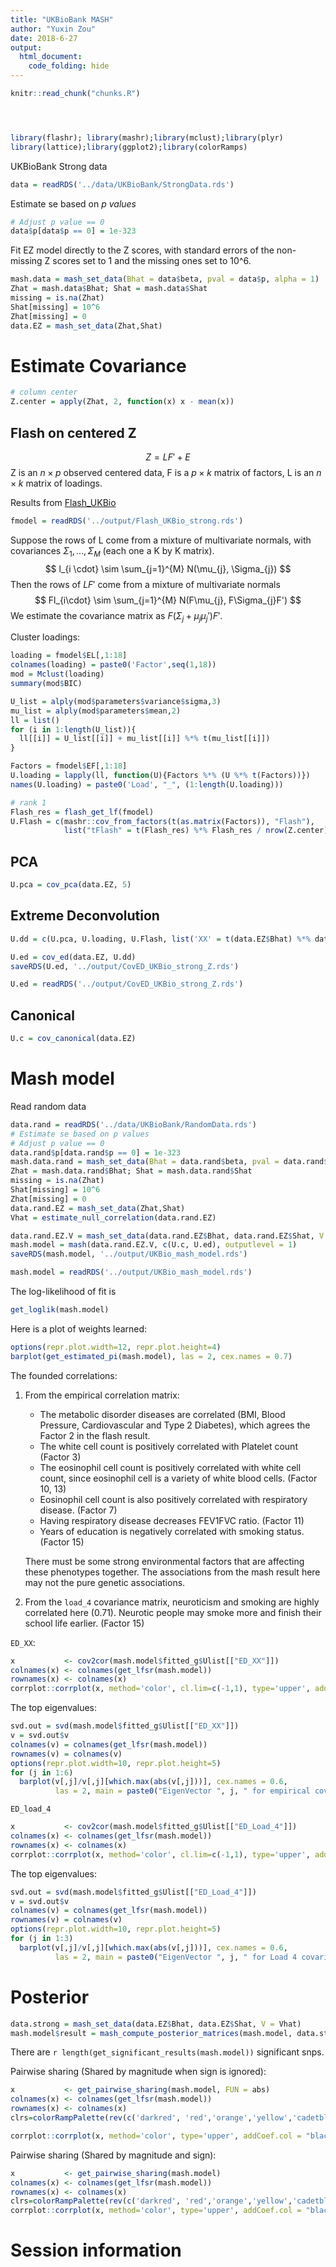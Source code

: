 ```yaml
---
title: "UKBioBank MASH"
author: "Yuxin Zou"
date: 2018-6-27
output: 
  html_document:
    code_folding: hide
---
```

```r
knitr::read_chunk("chunks.R")
```

<!-- Update knitr chunk options -->
```r
```

<!-- Insert the date the file was last updated -->
```r
```

<!-- Insert the code version (Git commit SHA1) if Git repository exists and R
 package git2r is installed -->
```r
```

```r
library(flashr); library(mashr);library(mclust);library(plyr)
library(lattice);library(ggplot2);library(colorRamps)
```

UKBioBank Strong data
```r
data = readRDS('../data/UKBioBank/StrongData.rds')
```

Estimate se based on *p values*
```r
# Adjust p value == 0
data$p[data$p == 0] = 1e-323
```

Fit EZ model directly to the Z scores, with standard errors of the non-missing Z scores set to 1 and the missing ones set to 10^6.
```r
mash.data = mash_set_data(Bhat = data$beta, pval = data$p, alpha = 1)
Zhat = mash.data$Bhat; Shat = mash.data$Shat
missing = is.na(Zhat)
Shat[missing] = 10^6
Zhat[missing] = 0
data.EZ = mash_set_data(Zhat,Shat)
```

# Estimate Covariance

```r
# column center
Z.center = apply(Zhat, 2, function(x) x - mean(x))
```

## Flash on centered Z

$$
Z = LF' + E
$$
Z is an $n \times p$ observed centered data, F is a $p\times k$ matrix of factors, L is an $n \times k$ matrix of loadings.

Results from [Flash_UKBio](Flash_UKBio.html)
```r
fmodel = readRDS('../output/Flash_UKBio_strong.rds')
```

Suppose the rows of L come from a mixture of multivariate normals, with covariances $\Sigma_1,\dots,\Sigma_M$ (each one a K by K matrix).
$$
l_{i \cdot} \sim \sum_{j=1}^{M} N(\mu_{j}, \Sigma_{j})
$$
Then the rows of $LF'$ come from a mixture of multivariate normals 
$$
Fl_{i\cdot} \sim \sum_{j=1}^{M} N(F\mu_{j}, F\Sigma_{j}F')
$$
We estimate the covariance matrix as $F(\Sigma_{j}+\mu_{j}\mu_{j}')F′$.

Cluster loadings:
```r
loading = fmodel$EL[,1:18]
colnames(loading) = paste0('Factor',seq(1,18))
mod = Mclust(loading)
summary(mod$BIC)
```
```r
U_list = alply(mod$parameters$variance$sigma,3)
mu_list = alply(mod$parameters$mean,2)
ll = list()
for (i in 1:length(U_list)){
  ll[[i]] = U_list[[i]] + mu_list[[i]] %*% t(mu_list[[i]])
}

Factors = fmodel$EF[,1:18]
U.loading = lapply(ll, function(U){Factors %*% (U %*% t(Factors))})
names(U.loading) = paste0('Load', "_", (1:length(U.loading)))

# rank 1
Flash_res = flash_get_lf(fmodel)
U.Flash = c(mashr::cov_from_factors(t(as.matrix(Factors)), "Flash"), 
            list("tFlash" = t(Flash_res) %*% Flash_res / nrow(Z.center)))
```

## PCA
```r
U.pca = cov_pca(data.EZ, 5)
```

## Extreme Deconvolution

```r
U.dd = c(U.pca, U.loading, U.Flash, list('XX' = t(data.EZ$Bhat) %*% data.EZ$Bhat / nrow(data.EZ$Bhat)))

U.ed = cov_ed(data.EZ, U.dd)
saveRDS(U.ed, '../output/CovED_UKBio_strong_Z.rds')
```

```r
U.ed = readRDS('../output/CovED_UKBio_strong_Z.rds')
```

## Canonical
```r
U.c = cov_canonical(data.EZ)
```

# Mash model

Read random data
```r
data.rand = readRDS('../data/UKBioBank/RandomData.rds')
# Estimate se based on p values
# Adjust p value == 0
data.rand$p[data.rand$p == 0] = 1e-323
mash.data.rand = mash_set_data(Bhat = data.rand$beta, pval = data.rand$p, alpha = 1)
Zhat = mash.data.rand$Bhat; Shat = mash.data.rand$Shat
missing = is.na(Zhat)
Shat[missing] = 10^6
Zhat[missing] = 0
data.rand.EZ = mash_set_data(Zhat,Shat)
Vhat = estimate_null_correlation(data.rand.EZ)
```

```r
data.rand.EZ.V = mash_set_data(data.rand.EZ$Bhat, data.rand.EZ$Shat, V = Vhat)
mash.model = mash(data.rand.EZ.V, c(U.c, U.ed), outputlevel = 1)
saveRDS(mash.model, '../output/UKBio_mash_model.rds')
```

```r
mash.model = readRDS('../output/UKBio_mash_model.rds')
```

The log-likelihood of fit is
```r
get_loglik(mash.model)
```

Here is a plot of weights learned:

```r
options(repr.plot.width=12, repr.plot.height=4)
barplot(get_estimated_pi(mash.model), las = 2, cex.names = 0.7)
```

The founded correlations:

1. From the empirical correlation matrix:
    * The metabolic disorder diseases are correlated (BMI, Blood Pressure, Cardiovascular and Type 2 Diabetes), which agrees the Factor 2 in the flash result.
    * The white cell count is positively correlated with Platelet count (Factor 3)
    * The eosinophil cell count is positively correlated with white cell count, since eosinophil cell is a variety of white blood cells. (Factor 10, 13)
    * Eosinophil cell count is also positively correlated with respiratory disease. (Factor 7)
    * Having respiratory disease decreases FEV1FVC ratio. (Factor 11)
    * Years of education is negatively correlated with smoking status. (Factor 15)
    
    There must be some strong environmental factors that are affecting these phenotypes together. The associations from the mash result here may not the pure genetic associations. 

2. From the `load_4` covariance matrix, neuroticism and smoking are highly correlated here (0.71). Neurotic people may smoke more and finish their school life earlier. (Factor 15)

`ED_XX`:
```r
x           <- cov2cor(mash.model$fitted_g$Ulist[["ED_XX"]])
colnames(x) <- colnames(get_lfsr(mash.model))
rownames(x) <- colnames(x)
corrplot::corrplot(x, method='color', cl.lim=c(-1,1), type='upper', addCoef.col = "black", tl.col="black", tl.srt=45, col=colorRampPalette(rev(c("#D73027","#FC8D59","#FEE090","#FFFFBF", "#E0F3F8","#91BFDB","#4575B4")))(128))
```

The top eigenvalues:
```r
svd.out = svd(mash.model$fitted_g$Ulist[["ED_XX"]])
v = svd.out$v
colnames(v) = colnames(get_lfsr(mash.model))
rownames(v) = colnames(v)
options(repr.plot.width=10, repr.plot.height=5)
for (j in 1:6)
  barplot(v[,j]/v[,j][which.max(abs(v[,j]))], cex.names = 0.6,
          las = 2, main = paste0("EigenVector ", j, " for empirical covariance matrix"))
```

`ED_load_4`
```r
x           <- cov2cor(mash.model$fitted_g$Ulist[["ED_Load_4"]])
colnames(x) <- colnames(get_lfsr(mash.model))
rownames(x) <- colnames(x)
corrplot::corrplot(x, method='color', cl.lim=c(-1,1), type='upper', addCoef.col = "black", tl.col="black", tl.srt=45, col=colorRampPalette(rev(c("#D73027","#FC8D59","#FEE090","#FFFFBF", "#E0F3F8","#91BFDB","#4575B4")))(128))
```

The top eigenvalues:
```r
svd.out = svd(mash.model$fitted_g$Ulist[["ED_Load_4"]])
v = svd.out$v
colnames(v) = colnames(get_lfsr(mash.model))
rownames(v) = colnames(v)
options(repr.plot.width=10, repr.plot.height=5)
for (j in 1:3)
  barplot(v[,j]/v[,j][which.max(abs(v[,j]))], cex.names = 0.6,
          las = 2, main = paste0("EigenVector ", j, " for Load 4 covariance matrix"))
```

# Posterior

```r
data.strong = mash_set_data(data.EZ$Bhat, data.EZ$Shat, V = Vhat)
mash.model$result = mash_compute_posterior_matrices(mash.model, data.strong)
```

There are `r length(get_significant_results(mash.model))` significant snps.

Pairwise sharing (Shared by magnitude when sign is ignored):

```r
x           <- get_pairwise_sharing(mash.model, FUN = abs)
colnames(x) <- colnames(get_lfsr(mash.model))
rownames(x) <- colnames(x)
clrs=colorRampPalette(rev(c('darkred', 'red','orange','yellow','cadetblue1', 'cyan', 'dodgerblue4', 'blue','darkorchid1','lightgreen','green', 'forestgreen','darkolivegreen')))(200)

corrplot::corrplot(x, method='color', type='upper', addCoef.col = "black", tl.col="black", tl.srt=45, diag = FALSE, col=clrs, cl.lim = c(0,1))
```

Pairwise sharing (Shared by magnitude and sign):

```r
x           <- get_pairwise_sharing(mash.model)
colnames(x) <- colnames(get_lfsr(mash.model))
rownames(x) <- colnames(x)
clrs=colorRampPalette(rev(c('darkred', 'red','orange','yellow','cadetblue1', 'cyan', 'dodgerblue4', 'blue','darkorchid1','lightgreen','green', 'forestgreen','darkolivegreen')))(200)
corrplot::corrplot(x, method='color', type='upper', addCoef.col = "black", tl.col="black", diag=FALSE,tl.srt=45, col=clrs, cl.lim = c(0,1))
```

# Session information

<!-- Insert the session information into the document -->
```r
```

